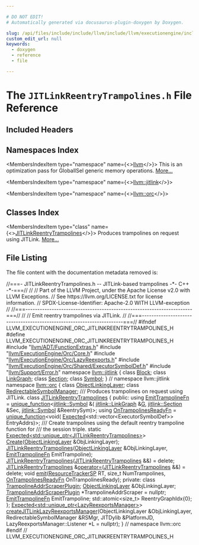 ```yaml
---

# DO NOT EDIT!
# Automatically generated via docusaurus-plugin-doxygen by Doxygen.

slug: /api/files/include/include/llvm/include/llvm/executionengine/include/llvm/executionengine/orc/jitlinkreentrytrampolines-h
custom_edit_url: null
keywords:
  - doxygen
  - reference
  - file

---
```





# The `JITLinkReentryTrampolines.h` File Reference

<DoxygenPage pluginConfig={pluginConfig}>



## Included Headers

<IncludesList>
<IncludesListItem
  filePath="llvm/ADT/FunctionExtras.h"
  permalink="/docs/api/files/include/include/llvm/include/llvm/adt/functionextras-h"
  isLocal="true" />
<IncludesListItem
  filePath="llvm/ExecutionEngine/Orc/Core.h"
  permalink="/docs/api/files/include/include/llvm/include/llvm/executionengine/include/llvm/executionengine/orc/core-h"
  isLocal="true" />
<IncludesListItem
  filePath="llvm/ExecutionEngine/Orc/LazyReexports.h"
  permalink="/docs/api/files/include/include/llvm/include/llvm/executionengine/include/llvm/executionengine/orc/lazyreexports-h"
  isLocal="true" />
<IncludesListItem
  filePath="llvm/ExecutionEngine/Orc/Shared/ExecutorSymbolDef.h"
  permalink="/docs/api/files/include/include/llvm/include/llvm/executionengine/include/llvm/executionengine/orc/include/llvm/executionengine/orc/shared/executorsymboldef-h"
  isLocal="true" />
<IncludesListItem
  filePath="llvm/Support/Error.h"
  permalink="/docs/api/files/include/include/llvm/include/llvm/support/error-h"
  isLocal="true" />
</IncludesList>

## Namespaces Index

<MembersIndex>

<MembersIndexItem
  type="namespace"
  name={<><a href="/docs/api/namespaces/llvm">llvm</a></>}>
This is an optimization pass for GlobalISel generic memory operations. <a href="/docs/api/namespaces/llvm/#details">More...</a>
</MembersIndexItem>

<MembersIndexItem
  type="namespace"
  name={<><a href="/docs/api/namespaces/llvm/jitlink">llvm::jitlink</a></>}>
</MembersIndexItem>

<MembersIndexItem
  type="namespace"
  name={<><a href="/docs/api/namespaces/llvm/orc">llvm::orc</a></>}>
</MembersIndexItem>

</MembersIndex>

## Classes Index

<MembersIndex>

<MembersIndexItem
  type="class"
  name={<><a href="/docs/api/classes/llvm/orc/jitlinkreentrytrampolines">JITLinkReentryTrampolines</a></>}>
Produces trampolines on request using JITLink. <a href="/docs/api/classes/llvm/orc/jitlinkreentrytrampolines/#details">More...</a>
</MembersIndexItem>

</MembersIndex>


## File Listing

The file content with the documentation metadata removed is:

<ProgramListing>

<Link id="l00001" /><CodeLine lineNumber="1"><span class="doxyHighlightComment">//===- JITLinkReentryTrampolines.h -- JITLink-based trampolines -&#42;- C++ -&#42;-===//</span></CodeLine>
<Link id="l00002" /><CodeLine lineNumber="2"><span class="doxyHighlightComment">//</span></CodeLine>
<Link id="l00003" /><CodeLine lineNumber="3"><span class="doxyHighlightComment">// Part of the LLVM Project, under the Apache License v2.0 with LLVM Exceptions.</span></CodeLine>
<Link id="l00004" /><CodeLine lineNumber="4"><span class="doxyHighlightComment">// See https://llvm.org/LICENSE.txt for license information.</span></CodeLine>
<Link id="l00005" /><CodeLine lineNumber="5"><span class="doxyHighlightComment">// SPDX-License-Identifier: Apache-2.0 WITH LLVM-exception</span></CodeLine>
<Link id="l00006" /><CodeLine lineNumber="6"><span class="doxyHighlightComment">//</span></CodeLine>
<Link id="l00007" /><CodeLine lineNumber="7"><span class="doxyHighlightComment">//===----------------------------------------------------------------------===//</span></CodeLine>
<Link id="l00008" /><CodeLine lineNumber="8"><span class="doxyHighlightComment">//</span></CodeLine>
<Link id="l00009" /><CodeLine lineNumber="9"><span class="doxyHighlightComment">// Emit reentry trampolines via JITLink.</span></CodeLine>
<Link id="l00010" /><CodeLine lineNumber="10"><span class="doxyHighlightComment">//</span></CodeLine>
<Link id="l00011" /><CodeLine lineNumber="11"><span class="doxyHighlightComment">//===----------------------------------------------------------------------===//</span></CodeLine>
<Link id="l00012" /><CodeLine lineNumber="12"></CodeLine>
<Link id="l00013" /><CodeLine lineNumber="13"><span class="doxyHighlightPreprocessor">#ifndef LLVM&#95;EXECUTIONENGINE&#95;ORC&#95;JITLINKREENTRYTRAMPOLINES&#95;H</span></CodeLine>
<Link id="l00014" /><CodeLine lineNumber="14"><span class="doxyHighlightPreprocessor">#define LLVM&#95;EXECUTIONENGINE&#95;ORC&#95;JITLINKREENTRYTRAMPOLINES&#95;H</span></CodeLine>
<Link id="l00015" /><CodeLine lineNumber="15"></CodeLine>
<Link id="l00016" /><CodeLine lineNumber="16"><span class="doxyHighlightPreprocessor">#include &quot;<a href="/docs/api/files/include/include/llvm/include/llvm/adt/functionextras-h">llvm/ADT/FunctionExtras.h</a>&quot;</span></CodeLine>
<Link id="l00017" /><CodeLine lineNumber="17"><span class="doxyHighlightPreprocessor">#include &quot;<a href="/docs/api/files/include/include/llvm/include/llvm/executionengine/include/llvm/executionengine/orc/core-h">llvm/ExecutionEngine/Orc/Core.h</a>&quot;</span></CodeLine>
<Link id="l00018" /><CodeLine lineNumber="18"><span class="doxyHighlightPreprocessor">#include &quot;<a href="/docs/api/files/include/include/llvm/include/llvm/executionengine/include/llvm/executionengine/orc/lazyreexports-h">llvm/ExecutionEngine/Orc/LazyReexports.h</a>&quot;</span></CodeLine>
<Link id="l00019" /><CodeLine lineNumber="19"><span class="doxyHighlightPreprocessor">#include &quot;<a href="/docs/api/files/include/include/llvm/include/llvm/executionengine/include/llvm/executionengine/orc/include/llvm/executionengine/orc/shared/executorsymboldef-h">llvm/ExecutionEngine/Orc/Shared/ExecutorSymbolDef.h</a>&quot;</span></CodeLine>
<Link id="l00020" /><CodeLine lineNumber="20"><span class="doxyHighlightPreprocessor">#include &quot;<a href="/docs/api/files/include/include/llvm/include/llvm/support/error-h">llvm/Support/Error.h</a>&quot;</span></CodeLine>
<Link id="l00021" /><CodeLine lineNumber="21"></CodeLine>
<Link id="l00022" /><CodeLine lineNumber="22"><span class="doxyHighlightKeyword">namespace </span><span class="doxyHighlight"><a href="/docs/api/namespaces/llvm/jitlink">llvm::jitlink</a> &#123;</span></CodeLine>
<Link id="l00023" /><CodeLine lineNumber="23"><span class="doxyHighlightKeyword">class </span><span class="doxyHighlight"><a href="/docs/api/classes/llvm/jitlink/block">Block</a>;</span></CodeLine>
<Link id="l00024" /><CodeLine lineNumber="24"><span class="doxyHighlightKeyword">class </span><span class="doxyHighlight"><a href="/docs/api/classes/llvm/jitlink/linkgraph">LinkGraph</a>;</span></CodeLine>
<Link id="l00025" /><CodeLine lineNumber="25"><span class="doxyHighlightKeyword">class </span><span class="doxyHighlight"><a href="/docs/api/classes/llvm/jitlink/section">Section</a>;</span></CodeLine>
<Link id="l00026" /><CodeLine lineNumber="26"><span class="doxyHighlightKeyword">class </span><span class="doxyHighlight"><a href="/docs/api/classes/llvm/jitlink/symbol">Symbol</a>;</span></CodeLine>
<Link id="l00027" /><CodeLine lineNumber="27"><span class="doxyHighlight">&#125; </span><span class="doxyHighlightComment">// namespace llvm::jitlink</span></CodeLine>
<Link id="l00028" /><CodeLine lineNumber="28"></CodeLine>
<Link id="l00029" /><CodeLine lineNumber="29"><span class="doxyHighlightKeyword">namespace </span><span class="doxyHighlight"><a href="/docs/api/namespaces/llvm/orc">llvm::orc</a> &#123;</span></CodeLine>
<Link id="l00030" /><CodeLine lineNumber="30"></CodeLine>
<Link id="l00031" /><CodeLine lineNumber="31"><span class="doxyHighlightKeyword">class </span><span class="doxyHighlight"><a href="/docs/api/classes/llvm/orc/objectlinkinglayer">ObjectLinkingLayer</a>;</span></CodeLine>
<Link id="l00032" /><CodeLine lineNumber="32"><span class="doxyHighlightKeyword">class </span><span class="doxyHighlight"><a href="/docs/api/classes/llvm/orc/redirectablesymbolmanager">RedirectableSymbolManager</a>;</span></CodeLine>
<Link id="l00033" /><CodeLine lineNumber="33"></CodeLine>
<Link id="l00034" /><CodeLine lineNumber="34"><span class="doxyHighlightComment">/// Produces trampolines on request using JITLink.</span></CodeLine>
<Link id="l00035" /><CodeLine lineNumber="35" lineLink="/docs/api/classes/llvm/orc/jitlinkreentrytrampolines"><span class="doxyHighlightKeyword">class </span><span class="doxyHighlight"><a href="/docs/api/classes/llvm/orc/jitlinkreentrytrampolines/#a3126b06e80371aecc0c0047367db8a9d">JITLinkReentryTrampolines</a> &#123;</span></CodeLine>
<Link id="l00036" /><CodeLine lineNumber="36"><span class="doxyHighlightKeyword">public</span><span class="doxyHighlight">:</span></CodeLine>
<Link id="l00037" /><CodeLine lineNumber="37" lineLink="/docs/api/classes/llvm/orc/jitlinkreentrytrampolines/#ae70565c75d7ba26ace7d79c0edd0e5a4"><span class="doxyHighlight">  </span><span class="doxyHighlightKeyword">using </span><span class="doxyHighlight"><a href="/docs/api/classes/llvm/orc/jitlinkreentrytrampolines/#ae70565c75d7ba26ace7d79c0edd0e5a4">EmitTrampolineFn</a> = <a href="/docs/api/classes/llvm/unique-function">unique&#95;function</a>&lt;<a href="/docs/api/classes/llvm/jitlink/symbol">jitlink::Symbol</a> &amp;(</span></CodeLine>
<Link id="l00038" /><CodeLine lineNumber="38"><span class="doxyHighlight">      <a href="/docs/api/classes/llvm/jitlink/linkgraph">jitlink::LinkGraph</a> &amp;<a href="/docs/api/files/lib/lib/support/md5-cpp/#ad96b7cf3182ce2ba85e5a7a93b12c441">G</a>, <a href="/docs/api/classes/llvm/jitlink/section">jitlink::Section</a> &amp;Sec,</span></CodeLine>
<Link id="l00039" /><CodeLine lineNumber="39"><span class="doxyHighlight">      <a href="/docs/api/classes/llvm/jitlink/symbol">jitlink::Symbol</a> &amp;ReentrySym)&gt;;</span></CodeLine>
<Link id="l00040" /><CodeLine lineNumber="40" lineLink="/docs/api/classes/llvm/orc/jitlinkreentrytrampolines/#a24d30f839c0b541471266858dffcc81c"><span class="doxyHighlight">  </span><span class="doxyHighlightKeyword">using </span><span class="doxyHighlight"><a href="/docs/api/classes/llvm/orc/jitlinkreentrytrampolines/#a24d30f839c0b541471266858dffcc81c">OnTrampolinesReadyFn</a> = <a href="/docs/api/classes/llvm/unique-function">unique&#95;function</a>&lt;void(</span></CodeLine>
<Link id="l00041" /><CodeLine lineNumber="41"><span class="doxyHighlight">      <a href="/docs/api/classes/llvm/expected">Expected</a>&lt;std::vector&lt;ExecutorSymbolDef&gt;&gt; EntryAddrs)&gt;;</span></CodeLine>
<Link id="l00042" /><CodeLine lineNumber="42"></CodeLine>
<Link id="l00043" /><CodeLine lineNumber="43"><span class="doxyHighlightComment">  /// Create trampolines using the default reentry trampoline function for</span></CodeLine>
<Link id="l00044" /><CodeLine lineNumber="44"><span class="doxyHighlightComment">  /// the session triple.</span></CodeLine>
<Link id="l00045" /><CodeLine lineNumber="45"><span class="doxyHighlight">  </span><span class="doxyHighlightKeyword">static</span><span class="doxyHighlight"> <a href="/docs/api/classes/llvm/expected">Expected&lt;std::unique&#95;ptr&lt;JITLinkReentryTrampolines&gt;</a>&gt;</span></CodeLine>
<Link id="l00046" /><CodeLine lineNumber="46"><span class="doxyHighlight">  <a href="/docs/api/classes/llvm/orc/jitlinkreentrytrampolines/#a65b27dfd43dad3af09bd244752f7eadf">Create</a>(<a href="/docs/api/classes/llvm/orc/objectlinkinglayer">ObjectLinkingLayer</a> &amp;ObjLinkingLayer);</span></CodeLine>
<Link id="l00047" /><CodeLine lineNumber="47"></CodeLine>
<Link id="l00048" /><CodeLine lineNumber="48"><span class="doxyHighlight">  <a href="/docs/api/classes/llvm/orc/jitlinkreentrytrampolines/#a3126b06e80371aecc0c0047367db8a9d">JITLinkReentryTrampolines</a>(<a href="/docs/api/classes/llvm/orc/objectlinkinglayer">ObjectLinkingLayer</a> &amp;ObjLinkingLayer,</span></CodeLine>
<Link id="l00049" /><CodeLine lineNumber="49"><span class="doxyHighlight">                            <a href="/docs/api/classes/llvm/orc/jitlinkreentrytrampolines/#ae70565c75d7ba26ace7d79c0edd0e5a4">EmitTrampolineFn</a> EmitTrampoline);</span></CodeLine>
<Link id="l00050" /><CodeLine lineNumber="50" lineLink="/docs/api/classes/llvm/orc/jitlinkreentrytrampolines/#a785d4678ba769470bf89b63a0a22c20d"><span class="doxyHighlight">  <a href="/docs/api/classes/llvm/orc/jitlinkreentrytrampolines/#a785d4678ba769470bf89b63a0a22c20d">JITLinkReentryTrampolines</a>(<a href="/docs/api/classes/llvm/orc/jitlinkreentrytrampolines/#a3126b06e80371aecc0c0047367db8a9d">JITLinkReentryTrampolines</a> &amp;&amp;) = </span><span class="doxyHighlightKeyword">delete</span><span class="doxyHighlight">;</span></CodeLine>
<Link id="l00051" /><CodeLine lineNumber="51" lineLink="/docs/api/classes/llvm/orc/jitlinkreentrytrampolines/#a9e6d48330de9370a2cb16d2944f07abf"><span class="doxyHighlight">  <a href="/docs/api/classes/llvm/orc/jitlinkreentrytrampolines/#a3126b06e80371aecc0c0047367db8a9d">JITLinkReentryTrampolines</a> &amp;<a href="/docs/api/classes/llvm/orc/jitlinkreentrytrampolines/#a9e6d48330de9370a2cb16d2944f07abf">operator=</a>(<a href="/docs/api/classes/llvm/orc/jitlinkreentrytrampolines/#a3126b06e80371aecc0c0047367db8a9d">JITLinkReentryTrampolines</a> &amp;&amp;) = </span><span class="doxyHighlightKeyword">delete</span><span class="doxyHighlight">;</span></CodeLine>
<Link id="l00052" /><CodeLine lineNumber="52"></CodeLine>
<Link id="l00053" /><CodeLine lineNumber="53"><span class="doxyHighlight">  </span><span class="doxyHighlightKeywordType">void</span><span class="doxyHighlight"> <a href="/docs/api/classes/llvm/orc/jitlinkreentrytrampolines/#a3b7516126f534d941a4115b01a8f57c9">emit</a>(<a href="/docs/api/namespaces/llvm/orc/#a25b487d71ccd2a8f38131e2b21c5d612">ResourceTrackerSP</a> RT, </span><span class="doxyHighlightKeywordType">size&#95;t</span><span class="doxyHighlight"> NumTrampolines,</span></CodeLine>
<Link id="l00054" /><CodeLine lineNumber="54"><span class="doxyHighlight">            <a href="/docs/api/classes/llvm/orc/jitlinkreentrytrampolines/#a24d30f839c0b541471266858dffcc81c">OnTrampolinesReadyFn</a> OnTrampolinesReady);</span></CodeLine>
<Link id="l00055" /><CodeLine lineNumber="55"></CodeLine>
<Link id="l00056" /><CodeLine lineNumber="56"><span class="doxyHighlightKeyword">private</span><span class="doxyHighlight">:</span></CodeLine>
<Link id="l00057" /><CodeLine lineNumber="57"><span class="doxyHighlight">  </span><span class="doxyHighlightKeyword">class </span><span class="doxyHighlight"><a href="/docs/api/classes/llvm/orc/jitlinkreentrytrampolines/trampolineaddrscraperplugin">TrampolineAddrScraperPlugin</a>;</span></CodeLine>
<Link id="l00058" /><CodeLine lineNumber="58"></CodeLine>
<Link id="l00059" /><CodeLine lineNumber="59"><span class="doxyHighlight">  <a href="/docs/api/classes/llvm/orc/objectlinkinglayer">ObjectLinkingLayer</a> &amp;ObjLinkingLayer;</span></CodeLine>
<Link id="l00060" /><CodeLine lineNumber="60"><span class="doxyHighlight">  <a href="/docs/api/classes/llvm/orc/jitlinkreentrytrampolines/trampolineaddrscraperplugin">TrampolineAddrScraperPlugin</a> &#42;TrampolineAddrScraper = </span><span class="doxyHighlightKeyword">nullptr</span><span class="doxyHighlight">;</span></CodeLine>
<Link id="l00061" /><CodeLine lineNumber="61"><span class="doxyHighlight">  <a href="/docs/api/classes/llvm/orc/jitlinkreentrytrampolines/#ae70565c75d7ba26ace7d79c0edd0e5a4">EmitTrampolineFn</a> EmitTrampoline;</span></CodeLine>
<Link id="l00062" /><CodeLine lineNumber="62"><span class="doxyHighlight">  std::atomic&lt;size&#95;t&gt; ReentryGraphIdx&#123;0&#125;;</span></CodeLine>
<Link id="l00063" /><CodeLine lineNumber="63"><span class="doxyHighlight">&#125;;</span></CodeLine>
<Link id="l00064" /><CodeLine lineNumber="64"></CodeLine>
<Link id="l00065" /><CodeLine lineNumber="65"><span class="doxyHighlight"><a href="/docs/api/classes/llvm/expected">Expected&lt;std::unique&#95;ptr&lt;LazyReexportsManager&gt;</a>&gt;</span></CodeLine>
<Link id="l00066" /><CodeLine lineNumber="66"><span class="doxyHighlight"><a href="/docs/api/namespaces/llvm/orc/#a6a7f84934d8f3975d6d33c72bdea69c7">createJITLinkLazyReexportsManager</a>(ObjectLinkingLayer &amp;ObjLinkingLayer,</span></CodeLine>
<Link id="l00067" /><CodeLine lineNumber="67"><span class="doxyHighlight">                                  RedirectableSymbolManager &amp;RSMgr,</span></CodeLine>
<Link id="l00068" /><CodeLine lineNumber="68"><span class="doxyHighlight">                                  JITDylib &amp;PlatformJD,</span></CodeLine>
<Link id="l00069" /><CodeLine lineNumber="69"><span class="doxyHighlight">                                  LazyReexportsManager::Listener &#42;L = </span><span class="doxyHighlightKeyword">nullptr</span><span class="doxyHighlight">);</span></CodeLine>
<Link id="l00070" /><CodeLine lineNumber="70"></CodeLine>
<Link id="l00071" /><CodeLine lineNumber="71"><span class="doxyHighlight">&#125; </span><span class="doxyHighlightComment">// namespace llvm::orc</span></CodeLine>
<Link id="l00072" /><CodeLine lineNumber="72"></CodeLine>
<Link id="l00073" /><CodeLine lineNumber="73"><span class="doxyHighlightPreprocessor">#endif </span><span class="doxyHighlightComment">// LLVM&#95;EXECUTIONENGINE&#95;ORC&#95;JITLINKREENTRYTRAMPOLINES&#95;H</span></CodeLine>

</ProgramListing>


</DoxygenPage>

